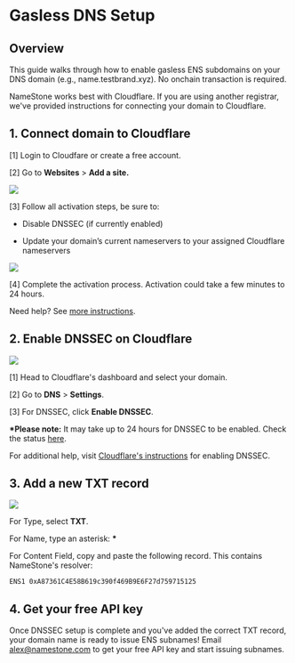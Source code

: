 # Gasless DNS Setup

## Overview

This guide walks through how to enable gasless ENS subdomains on your DNS domain (e.g., name.testbrand.xyz). No onchain transaction is required.

NameStone works best with Cloudflare. If you are using another registrar, we've provided instructions for connecting your domain to Cloudflare.

## 1. Connect domain to Cloudflare

[1] Login to Cloudfare or create a free account.

[2] Go to **Websites** > **Add a site.**

![](https://imagedelivery.net/UJ5oN2ajUBrk2SVxlns2Aw/9cd7c006-d3bb-4b08-f481-e35074f38300/highres)

[3] Follow all activation steps, be sure to:

- Disable DNSSEC (if currently enabled)

- Update your domain’s current nameservers to your assigned Cloudflare nameservers

![](https://imagedelivery.net/UJ5oN2ajUBrk2SVxlns2Aw/5b2c002e-c570-421d-72dc-8479ff07f800/highres)

[4] Complete the activation process. Activation could take a few minutes to 24 hours.

Need help? See [more instructions](https://developers.cloudflare.com/registrar/get-started/transfer-domain-to-cloudflare/#set-up-a-domain-transfer).

## 2. Enable DNSSEC on Cloudflare

![](https://imagedelivery.net/UJ5oN2ajUBrk2SVxlns2Aw/c2dbe3fd-5fa5-4aa3-2faf-fdf90e916100/public)

[1] Head to Cloudflare's dashboard and select your domain.

[2] Go to **DNS** > **Settings**.

[3] For DNSSEC, click **Enable DNSSEC**.

**\*Please note:** It may take up to 24 hours for DNSSEC to be enabled. Check the status [here](https://dnssec-debugger.verisignlabs.com/).

For additional help, visit [Cloudflare's instructions](https://developers.cloudflare.com/dns/dnssec/) for enabling DNSSEC.

## 3. Add a new TXT record

![](https://imagedelivery.net/UJ5oN2ajUBrk2SVxlns2Aw/62bb106c-9606-40c6-ee17-d7285a280c00/highres)

For Type, select **TXT**.

For Name, type an asterisk: **\***

For Content Field, copy and paste the following record. This contains NameStone's resolver:

```
ENS1 0xA87361C4E58B619c390f469B9E6F27d759715125
```

## 4. Get your free API key

Once DNSSEC setup is complete and you've added the correct TXT record, your domain name is ready to issue ENS subnames! Email [alex@namestone.com](mailto:alex@namestone.com) to get your free API key and start issuing subnames.
